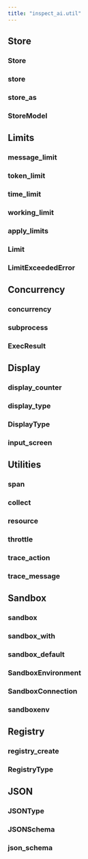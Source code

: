 ```yaml
---
title: "inspect_ai.util"
---
```


## Store

### Store
### store
### store_as
### StoreModel

## Limits

### message_limit
### token_limit
### time_limit
### working_limit
### apply_limits
### Limit
### LimitExceededError

## Concurrency

### concurrency
### subprocess
### ExecResult

## Display

### display_counter
### display_type
### DisplayType
### input_screen

## Utilities

### span
### collect
### resource
### throttle
### trace_action
### trace_message


## Sandbox

### sandbox
### sandbox_with
### sandbox_default
### SandboxEnvironment
### SandboxConnection
### sandboxenv

## Registry

### registry_create
### RegistryType

## JSON

### JSONType
### JSONSchema
### json_schema
